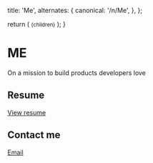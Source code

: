 
  title: 'Me',
  alternates: {
    canonical: '/n/Me',
  },
};

  return (
    <small className="flex text-sm text-gray-500 -mt-3 mb-3">{children}</small>
  );
}

# ME

<AnimatedName />

On a mission to build products developers love

## Resume
[View resume](https://drive.google.com/file/d/1YEcNr6w_GRjhwk9HHMBZs2ZEcZmVuqqP/view?usp=sharing)

## Contact me 

[Email](mailto:dineshmuthuswami@gmail.com)